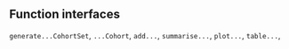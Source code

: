## Function interfaces

`generate...CohortSet`, `...Cohort`, `add...`, `summarise...`, `plot...`, `table...`,
